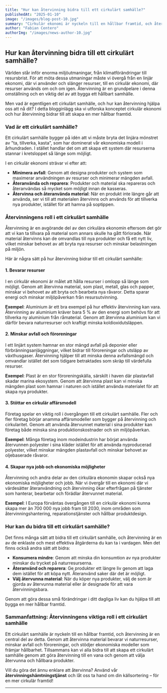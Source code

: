 ```yaml
---
title: "Hur kan återvinning bidra till ett cirkulärt samhälle?"
publishedAt: "2025-01-10"
image: "/images/blog-post-10.jpg"
summary: "Cirkulär ekonomi är nyckeln till en hållbar framtid, och återvinning spelar en viktig roll i detta. Lär dig hur återvinning kan bidra till ett cirkulärt samhälle."
author: "Fabian Centero"
authorImg: "/images/news-author-10.jpg"
---
```


## Hur kan återvinning bidra till ett cirkulärt samhälle?

Världen står inför enorma miljöutmaningar, från klimatförändringar till resursbrist. För att möta dessa utmaningar måste vi övergå från en linjär ekonomi, där vi använder och slänger resurser, till en cirkulär ekonomi, där resurser används om och om igen. Återvinning är en grundpelare i denna omställning och en viktig del av att bygga ett hållbart samhälle.

Men vad är egentligen ett cirkulärt samhälle, och hur kan återvinning hjälpa oss att nå dit? I detta blogginlägg ska vi utforska konceptet cirkulär ekonomi och hur återvinning bidrar till att skapa en mer hållbar framtid.

### Vad är ett cirkulärt samhälle?

Ett cirkulärt samhälle bygger på idén att vi måste bryta det linjära mönstret av "ta, tillverka, kasta", som har dominerat vår ekonomiska modell i århundraden. I stället handlar det om att skapa ett system där resurserna stannar i kretsloppet så länge som möjligt.

I en cirkulär ekonomi strävar vi efter att:

- **Minimera avfall**: Genom att designa produkter och system som maximerar användningen av resurser och minimerar mängden avfall.
- **Återanvända och reparera**: Produkter och material ska repareras och återanvändas så mycket som möjligt innan de kasseras.
- **Återvinna och återanvända material**: När en produkt inte längre går att använda, ser vi till att materialen återvinns och används för att tillverka nya produkter, istället för att hamna på soptippen.

### Återvinningens roll i ett cirkulärt samhälle

Återvinning är en avgörande del av den cirkulära ekonomin eftersom det gör att vi kan ta tillvara på material som annars skulle ha gått förlorade. När material återvinns kan de omvandlas till nya produkter och få ett nytt liv, vilket minskar behovet av att bryta nya resurser och minskar belastningen på miljön.

Här är några sätt på hur återvinning bidrar till ett cirkulärt samhälle:

#### 1. Bevarar resurser

I en cirkulär ekonomi är målet att hålla resurser i omlopp så länge som möjligt. Genom att återvinna material, som plast, metall, glas och papper, minskar vi behovet av att bryta och bearbeta nya råvaror. Detta sparar energi och minskar miljöpåverkan från resursutvinning.

**Exempel**: Aluminium är ett bra exempel på hur effektiv återvinning kan vara. Återvinning av aluminium kräver bara 5 % av den energi som behövs för att tillverka ny aluminium från råmaterial. Genom att återvinna aluminium kan vi därför bevara naturresurser och kraftigt minska koldioxidutsläppen.

#### 2. Minskar avfall och föroreningar

I ett linjärt system hamnar en stor mängd avfall på deponier eller förbränningsanläggningar, vilket bidrar till föroreningar och utsläpp av växthusgaser. Återvinning hjälper till att minska denna avfallsmängd och omvandlar istället det som tidigare betraktades som skräp till värdefulla resurser.

**Exempel**: Plast är en stor föroreningskälla, särskilt i haven där plastavfall skadar marina ekosystem. Genom att återvinna plast kan vi minska mängden plast som hamnar i naturen och istället använda materialet för att skapa nya produkter.

#### 3. Stöttar en cirkulär affärsmodell

Företag spelar en viktig roll i övergången till ett cirkulärt samhälle. Fler och fler företag börjar anamma affärsmodeller som bygger på återvinning och cirkularitet. Genom att använda återvunnet material i sina produkter kan företag både minska sina produktionskostnader och sin miljöpåverkan.

**Exempel**: Många företag inom modeindustrin har börjat använda återvunnen polyester i sina kläder istället för att använda nyproducerad polyester, vilket minskar mängden plastavfall och minskar behovet av oljebaserade råvaror.

#### 4. Skapar nya jobb och ekonomiska möjligheter

Återvinning och andra delar av den cirkulära ekonomin skapar också nya ekonomiska möjligheter och jobb. När vi övergår till en ekonomi där vi värdesätter återanvändning och återvinning ökar efterfrågan på tjänster som hanterar, bearbetar och förädlar återvunnet material.

**Exempel**: I Europa förväntas övergången till en cirkulär ekonomi kunna skapa mer än 700 000 nya jobb fram till 2030, inom områden som återvinningshantering, reparationstjänster och hållbar produktdesign.

### Hur kan du bidra till ett cirkulärt samhälle?

Det finns många sätt att bidra till ett cirkulärt samhälle, och återvinning är en av de enklaste och mest effektiva åtgärderna du kan ta i vardagen. Men det finns också andra sätt att bidra:

- **Konsumera mindre**: Genom att minska din konsumtion av nya produkter minskar du trycket på naturresurserna.
- **Återanvänd och reparera**: Ge produkter ett längre liv genom att laga dem istället för att köpa nytt. Återanvänd saker där det är möjligt.
- **Välj återvunna material**: När du köper nya produkter, välj de som är gjorda av återvunna material eller är designade för att vara återvinningsbara.

Genom att göra dessa små förändringar i ditt dagliga liv kan du hjälpa till att bygga en mer hållbar framtid.

### Sammanfattning: Återvinningens viktiga roll i ett cirkulärt samhälle

Ett cirkulärt samhälle är nyckeln till en hållbar framtid, och återvinning är en central del av detta. Genom att återvinna material bevarar vi naturresurser, minskar avfall och föroreningar, och stödjer ekonomiska modeller som främjar hållbarhet. Tillsammans kan vi alla bidra till att skapa ett cirkulärt samhälle genom att göra återvinning till en vana och genom att välja återvunna och hållbara produkter.

Vill du göra det ännu enklare att återvinna? Använd vår **återvinningshämtningstjänst** och låt oss ta hand om din källsortering – för en mer cirkulär framtid!

---
